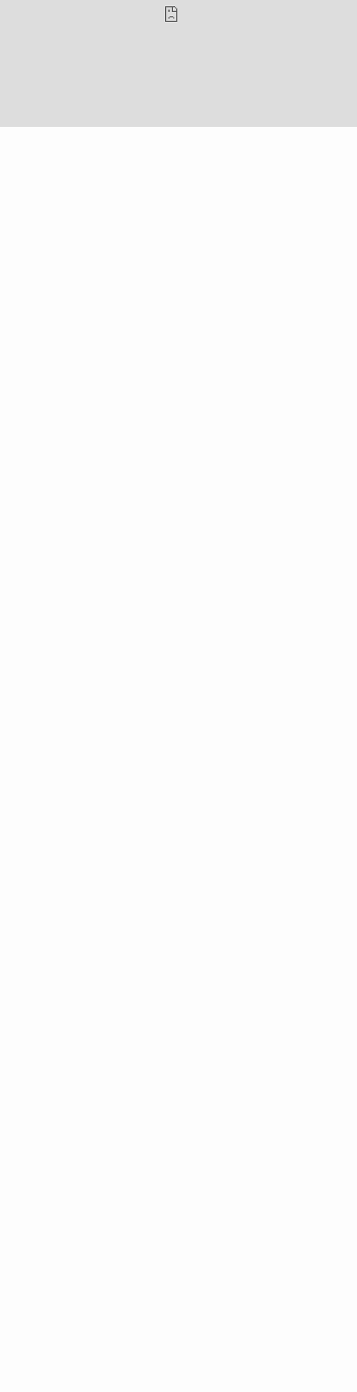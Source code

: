 ```yaml
---
output: html_document
params: 
    set_title: "Research"
title: "`r params$set_title`"
---
```

<link rel="stylesheet" href="style.css" type="text/css">
<iframe src ="https://josephbroad.shinyapps.io/shiny/"
  style="border: 0; 
  position:absolute;top:0px;left:0px;
  overflow:hidden;
  width: 100vw; 
  height: 600px;"/>
</iframe>


